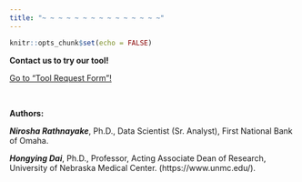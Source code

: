 ```yaml
---
title: "~ ~ ~ ~ ~ ~ ~ ~ ~ ~ ~ ~ ~ ~ ~"
---
```




```r
knitr::opts_chunk$set(echo = FALSE)
```



:::: {.blackbox data-latex=""}
::: {.center data-latex=""}
**Contact us to try our tool!**
:::

[Go to "Tool Request Form"!](dataRequest.html)

::::


<br>

**Authors:**

**_Nirosha Rathnayake_**, Ph.D., Data Scientist (Sr. Analyst), First National Bank of Omaha.

**_Hongying Dai_**, Ph.D., Professor, Acting Associate Dean of Research, University of Nebraska Medical Center. (https://www.unmc.edu/).

